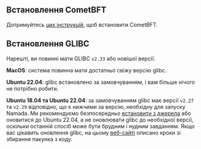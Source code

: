 ## Встановлення CometBFT

Дотримуйтесь [цих інструкцій](../../installing-cometbft.mdx), щоб встановити CometBFT.

## Встановлення GLIBC
Нарешті, ви повинні мати GLIBC `v2.33` або новішої версії.

**MacOS**: система повинна мати достатньо свіжу версію glibc.

**Ubuntu 22.04**: glibc встановлено за замовчуванням, і вам більше нічого не потрібно робити.

**Ubuntu 18.04 та Ubuntu 22.04**: за замовчуванням glibc має версії `v2.27` та `v2.29` відповідно, що є нижчими за версію, необхідну для запуску Namada. Ми рекомендуємо безпосередньо [встановити з джерела](../source.mdx) або оновитися до Ubuntu 22.04, а не оновлювати glibc до необхідної версії, оскільки останній спосіб може бути брудним і нудним завданням. Якщо вас цікавить оновлення glibc, на цьому [веб-сайті](http://www.linuxfromscratch.org/lfs/view/9.0-systemd/chapter05/glibc.html) описано кроки зі збирання пакунка з коду.
